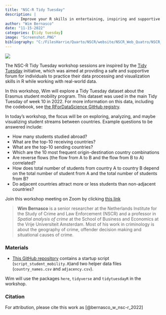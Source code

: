 ```yaml
---
title: "NSC-R Tidy Tuesday"
description: |
       Improve your R skills in entertaining, inspiring and supportive sessions moderated by your own colleagues.
author: "Wim Bernasco"
date: "11-15-2022"
categories: [tidy tuesday]
image: "Screenshot.PNG"
bibliography: "C:/FilesHarrie/Quarto/NSCR/website/NSCR_Web_Quatro/NSCR_Blog_Quarto/references/references.bib"
---
```


![](Screenshot.PNG)

The NSC-R Tidy Tuesday workshop sessions are inspired by the [Tidy Tuesday](https://www.tidytuesday.com/) initiative, which was aimed at providing a safe and supportive forum for individuals to practice their data processing and visualization skills in R while working with real-world data.

In this workshop, Wim will explore a Tidy Tuesday dataset about the Erasmus student mobility program. This dataset was used in the main Tidy Tuesday of week 10 in 2022. For more information on this data, including the codebook, see [the RForDataScience GitHub registry](https://github.com/rfordatascience/tidytuesday/blob/master/data/2022/2022-03-08/readme.md).

In today's workshop, the focus will be on exploring, analyzing, and maybe visualizing student streams between countries. Example questions to be answered include:

-   How many students studied abroad?
-   What are the top-10 receiving countries?
-   What are the top-10 sending countries?
-   Which are the 10 most frequent origin-destination country combinations
-   Are reverse flows (the flow from A to B and the flow from B to A) correlated?
-   How does total number of students from country A to country B depend on the total number of student from A and the total number of students from B?
-   Do adjacent countries attract more or less students than non-adjacent countries?

Join this workshop meeting on Zoom by clicking [this link](https://us02web.zoom.us/j/88577136907?pwd=bmVIVjJ5RElCNG9FM3BBazdBS1U4dz09)

> **Wim Bernasco** is a senior researcher at the Netherlands Institute for the Study of Crime and Law Enforcement (NSCR) and a professor in *Spatial analysis of crime* at the School of Business and Economics at the Vrije Universiteit Amsterdam. Most of his work in criminology is about the geography of crime, offender decision making and situational causes of crime.

### Materials

-   [This GitHub repository](https://github.com/bernasco/NSC-R_tidy_tuesday_20221115) contains a startup script (`script_student_mobility.R`)and two helper data files (`country_names.csv` and `adjacency.csv`).

Wim will use the packages `here`, `tidyverse` and `tidytuesdayR` in the workshop.

### Citation

For attribution, please cite this work as [@bernasco_w_nsc-r_2022]
